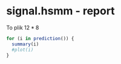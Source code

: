 signal.hsmm - report
========================================================

To plik $12*8$
```r
for (i in prediction()) {
  summary(i)
  #plot(i)
}
```